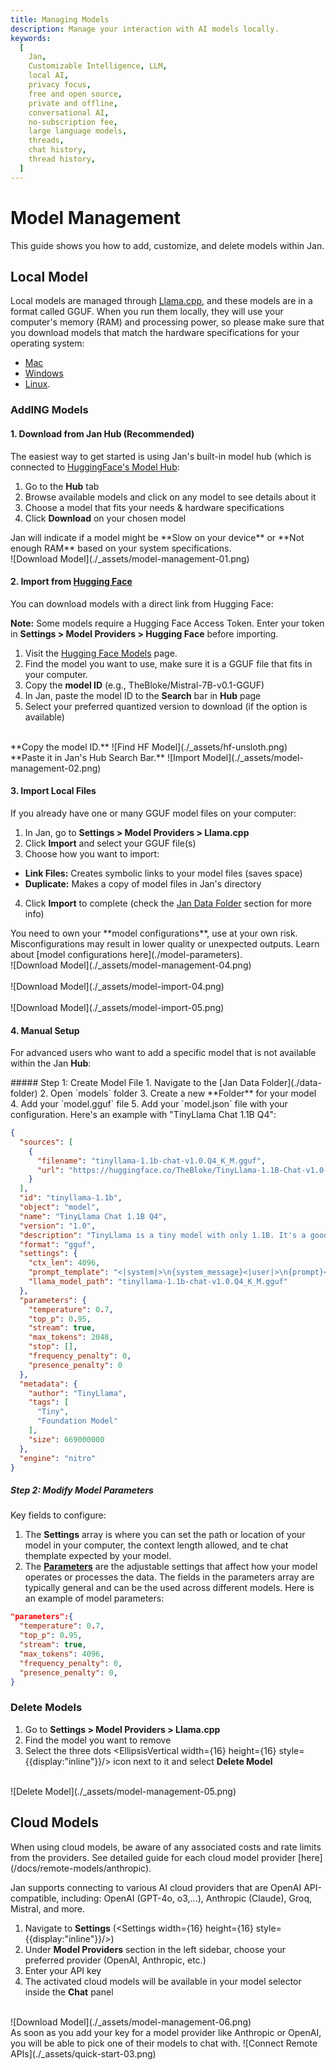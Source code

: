 ```yaml
---
title: Managing Models
description: Manage your interaction with AI models locally.
keywords:
  [
    Jan,
    Customizable Intelligence, LLM,
    local AI,
    privacy focus,
    free and open source,
    private and offline,
    conversational AI,
    no-subscription fee,
    large language models,
    threads,
    chat history,
    thread history,
  ]
---
```



# Model Management

This guide shows you how to add, customize, and delete models within Jan.

## Local Model

Local models are managed through [Llama.cpp](https://github.com/ggerganov/llama.cpp), and these models are in a
format called GGUF. When you run them locally, they will use your computer's memory (RAM) and processing power, so
please make sure that you download models that match the hardware specifications for your operating system:
- [Mac](/docs/desktop/mac#compatibility)
- [Windows](/docs/desktop/windows#compatibility)
- [Linux](/docs/desktop/linux#compatibility).

### AddING Models

#### 1. Download from Jan Hub (Recommended)

The easiest way to get started is using Jan's built-in model hub (which is connected to [HuggingFace's Model Hub](https://huggingface.co/models):
1. Go to the **Hub** tab
2. Browse available models and click on any model to see details about it
3. Choose a model that fits your needs & hardware specifications
4. Click **Download** on your chosen model

<Callout type="info">
Jan will indicate if a model might be **Slow on your device** or **Not enough RAM** based on your system specifications.
</Callout>

<br/>
![Download Model](./_assets/model-management-01.png)
<br/>

#### 2. Import from [Hugging Face](https://huggingface.co/)

You can download models with a direct link from Hugging Face:

**Note:** Some models require a Hugging Face Access Token. Enter your token in **Settings > Model Providers > Hugging Face** before importing.

1. Visit the [Hugging Face Models](https://huggingface.co/models) page.
2. Find the model you want to use, make sure it is a GGUF file that fits in your computer.
3. Copy the **model ID** (e.g., TheBloke/Mistral-7B-v0.1-GGUF)
4. In Jan, paste the model ID to the **Search** bar in **Hub** page
5. Select your preferred quantized version to download (if the option is available)

<br/>
**Copy the model ID.**
![Find HF Model](./_assets/hf-unsloth.png)

<br/>
**Paste it in Jan's Hub Search Bar.**
![Import Model](./_assets/model-management-02.png)
<br/>

#### 3. Import Local Files

If you already have one or many GGUF model files on your computer:
1. In Jan, go to **Settings > Model Providers > Llama.cpp**
2. Click **Import** and select your GGUF file(s)
3. Choose how you want to import:
  - **Link Files:** Creates symbolic links to your model files (saves space)
  - **Duplicate:** Makes a copy of model files in Jan's directory
4. Click **Import** to complete (check the [Jan Data Folder](./data-folder) section for more info)

<Callout type="warning">
You need to own your **model configurations**, use at your own risk. Misconfigurations may result in lower
quality or unexpected outputs. Learn about [model configurations here](./model-parameters).
</Callout>

<br/>
![Download Model](./_assets/model-management-04.png)
<br/>

<br/>
![Download Model](./_assets/model-import-04.png)
<br/>

<br/>
![Download Model](./_assets/model-import-05.png)
<br/>

#### 4. Manual Setup

For advanced users who want to add a specific model that is not available within the Jan **Hub**:

<Steps>
##### Step 1: Create Model File
1. Navigate to the [Jan Data Folder](./data-folder)
2. Open `models` folder
3. Create a new **Folder** for your model
4. Add your `model.gguf` file
5. Add your `model.json` file with your configuration. Here's an example with "TinyLlama Chat 1.1B Q4":

```json
{
  "sources": [
    {
      "filename": "tinyllama-1.1b-chat-v1.0.Q4_K_M.gguf",
      "url": "https://huggingface.co/TheBloke/TinyLlama-1.1B-Chat-v1.0-GGUF/resolve/main/tinyllama-1.1b-chat-v1.0.Q4_K_M.gguf"
    }
  ],
  "id": "tinyllama-1.1b",
  "object": "model",
  "name": "TinyLlama Chat 1.1B Q4",
  "version": "1.0",
  "description": "TinyLlama is a tiny model with only 1.1B. It's a good model for less powerful computers.",
  "format": "gguf",
  "settings": {
    "ctx_len": 4096,
    "prompt_template": "<|system|>\n{system_message}<|user|>\n{prompt}<|assistant|>",
    "llama_model_path": "tinyllama-1.1b-chat-v1.0.Q4_K_M.gguf"
  },
  "parameters": {
    "temperature": 0.7,
    "top_p": 0.95,
    "stream": true,
    "max_tokens": 2048,
    "stop": [],
    "frequency_penalty": 0,
    "presence_penalty": 0
  },
  "metadata": {
    "author": "TinyLlama",
    "tags": [
      "Tiny",
      "Foundation Model"
    ],
    "size": 669000000
  },
  "engine": "nitro"
}
```
##### Step 2: Modify Model Parameters

Key fields to configure:
1. The **Settings** array is where you can set the path or location of your model in your computer, the context
length allowed, and te chat themplate expected by your model.
2. The [**Parameters**](/docs/model-parameters) are the adjustable settings that affect how your model operates or
processes the data. The fields in the parameters array are typically general and can be the used across different
models. Here is an example of model parameters:

```json
"parameters":{
  "temperature": 0.7,
  "top_p": 0.95,
  "stream": true,
  "max_tokens": 4096,
  "frequency_penalty": 0,
  "presence_penalty": 0,
}
```
</Steps>

### Delete Models
1. Go to **Settings > Model Providers > Llama.cpp**
2. Find the model you want to remove
3. Select the three dots <EllipsisVertical width={16} height={16} style={{display:"inline"}}/> icon next to it and select **Delete Model**

<br/>
![Delete Model](./_assets/model-management-05.png)
<br/>


## Cloud Models

<Callout type="info">
When using cloud models, be aware of any associated costs and rate limits from the providers. See detailed guide for
each cloud model provider [here](/docs/remote-models/anthropic).
</Callout>

Jan supports connecting to various AI cloud providers that are OpenAI API-compatible, including: OpenAI (GPT-4o, o3,...),
Anthropic (Claude), Groq, Mistral, and more.
1. Navigate to **Settings** (<Settings width={16} height={16} style={{display:"inline"}}/>)
2. Under **Model Providers** section in the left sidebar, choose your preferred provider (OpenAI, Anthropic, etc.)
3. Enter your API key
4. The activated cloud models will be available in your model selector inside the **Chat** panel

<br/>
![Download Model](./_assets/model-management-06.png)
<br/>
As soon as you add your key for a model provider like Anthropic or OpenAI, you will be able to pick one of their models to chat with.
![Connect Remote APIs](./_assets/quick-start-03.png)
<br/>
